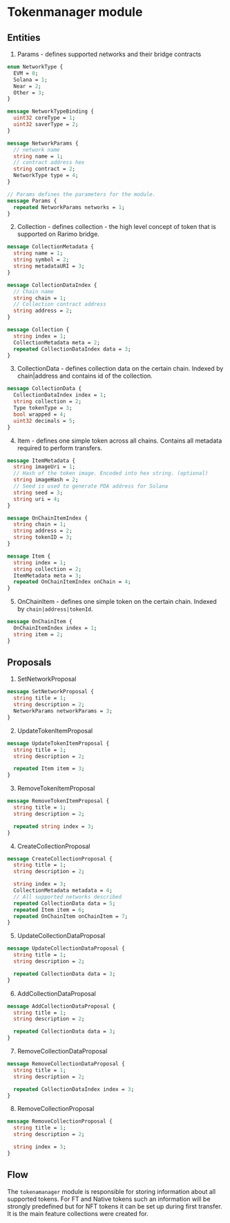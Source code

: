 ---
---

# Tokenmanager module

## Entities
1. Params - defines supported networks and their bridge contracts
```protobuf
enum NetworkType {
  EVM = 0;
  Solana = 1;
  Near = 2;
  Other = 3;
}

message NetworkTypeBinding {
  uint32 coreType = 1;
  uint32 saverType = 2;
}

message NetworkParams {
  // network name
  string name = 1;
  // contract address hex
  string contract = 2;
  NetworkType type = 4;
}

// Params defines the parameters for the module.
message Params {
  repeated NetworkParams networks = 1;
}
```

2. Collection - defines collection - the high level concept of token that is supported on Rarimo bridge.
```protobuf
message CollectionMetadata {
  string name = 1;
  string symbol = 2;
  string metadataURI = 3;
}

message CollectionDataIndex {
  // Chain name
  string chain = 1;
  // Collection contract address
  string address = 2;
}

message Collection {
  string index = 1;
  CollectionMetadata meta = 2;
  repeated CollectionDataIndex data = 3;
}
```

3. CollectionData - defines collection data on the certain chain. Indexed by chain|address and contains id of the collection.
```protobuf
message CollectionData {
  CollectionDataIndex index = 1;
  string collection = 2;
  Type tokenType = 3;
  bool wrapped = 4;
  uint32 decimals = 5;
}
```

4. Item - defines one simple token across all chains. Contains all metadata required to perform transfers.
```protobuf
message ItemMetadata {
  string imageUri = 1;
  // Hash of the token image. Encoded into hex string. (optional)
  string imageHash = 2;
  // Seed is used to generate PDA address for Solana
  string seed = 3;
  string uri = 4;
}

message OnChainItemIndex {
  string chain = 1;
  string address = 2;
  string tokenID = 3;
}

message Item {
  string index = 1;
  string collection = 2;
  ItemMetadata meta = 3;
  repeated OnChainItemIndex onChain = 4;
}
```

5. OnChainItem - defines one simple token on the certain chain. Indexed by `chain|address|tokenId`.
```protobuf
message OnChainItem {
  OnChainItemIndex index = 1;
  string item = 2;
}
```

## Proposals
1. SetNetworkProposal
```protobuf
message SetNetworkProposal {
  string title = 1;
  string description = 2;
  NetworkParams networkParams = 3;
}
```

2. UpdateTokenItemProposal
```protobuf
message UpdateTokenItemProposal {
  string title = 1;
  string description = 2;

  repeated Item item = 3;
}
```

3. RemoveTokenItemProposal
```protobuf
message RemoveTokenItemProposal {
  string title = 1;
  string description = 2;

  repeated string index = 3;
}
```

4. CreateCollectionProposal
```protobuf
message CreateCollectionProposal {
  string title = 1;
  string description = 2;

  string index = 3;
  CollectionMetadata metadata = 4;
  // All supported networks described
  repeated CollectionData data = 5;
  repeated Item item = 6;
  repeated OnChainItem onChainItem = 7;
}
```

5. UpdateCollectionDataProposal
```protobuf
message UpdateCollectionDataProposal {
  string title = 1;
  string description = 2;

  repeated CollectionData data = 3;
}
```

6. AddCollectionDataProposal
```protobuf
message AddCollectionDataProposal {
  string title = 1;
  string description = 2;

  repeated CollectionData data = 3;
}
```

7. RemoveCollectionDataProposal
```protobuf
message RemoveCollectionDataProposal {
  string title = 1;
  string description = 2;

  repeated CollectionDataIndex index = 3;
}
```

8. RemoveCollectionProposal
```protobuf
message RemoveCollectionProposal {
  string title = 1;
  string description = 2;

  string index = 3;
}
```

## Flow
The `tokenamanager` module is responsible for storing information about all supported tokens.
For FT and Native tokens such an information will be strongly predefined but for NFT tokens it can be set up during first transfer.
It is the main feature collections were created for.


